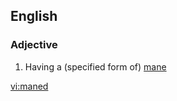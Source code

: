 ==English==

===Adjective===
{{en-adj}}

# {{especially|in combination}} Having a (specified form of) [[mane]]

[[vi:maned]]